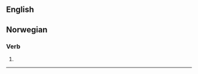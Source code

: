 {{wikipedia}}
==English==

==Norwegian==

===Verb===
{{infl|no|verb form}}

# {{form of|Past tense and past participle|[[lee#Norwegian|lee]]}}

----